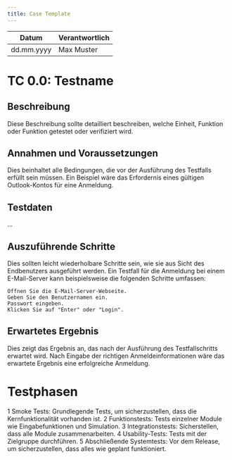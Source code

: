 ```yaml
---
title: Case Template
---
```


| Datum       | Verantwortlich |
|-------------|----------------|
| dd.mm.yyyy  | Max Muster     |

# TC 0.0: Testname

## Beschreibung
Diese Beschreibung sollte detailliert beschreiben, welche Einheit, Funktion oder Funktion getestet oder verifiziert wird.

## Annahmen und Voraussetzungen
Dies beinhaltet alle Bedingungen, die vor der Ausführung des Testfalls erfüllt sein müssen. Ein Beispiel wäre das Erfordernis eines gültigen Outlook-Kontos für eine Anmeldung.

## Testdaten
...

## Auszuführende Schritte
Dies sollten leicht wiederholbare Schritte sein, wie sie aus Sicht des Endbenutzers ausgeführt werden. Ein Testfall für die Anmeldung bei einem E-Mail-Server kann beispielsweise die folgenden Schritte umfassen:

    Öffnen Sie die E-Mail-Server-Webseite.
    Geben Sie den Benutzernamen ein.
    Passwort eingeben.
    Klicken Sie auf "Enter" oder "Login".

## Erwartetes Ergebnis
Dies zeigt das Ergebnis an, das nach der Ausführung des Testfallschritts erwartet wird. Nach Eingabe der richtigen Anmeldeinformationen wäre das erwartete Ergebnis eine erfolgreiche Anmeldung.

# Testphasen
1 Smoke Tests: Grundlegende Tests, um sicherzustellen, dass die Kernfunktionalität vorhanden ist.
2 Funktionstests: Tests einzelner Module wie Eingabefunktionen und Simulation.
3 Integrationstests: Sicherstellen, dass alle Module zusammenarbeiten.
4 Usability-Tests: Tests mit der Zielgruppe durchführen.
5 Abschließende Systemtests: Vor dem Release, um sicherzustellen, dass alles wie geplant funktioniert.